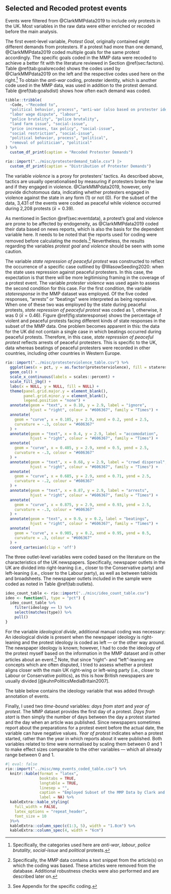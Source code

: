 ## Selected and Recoded protest events {#app-eventdata .appendix}

Events were filtered from @ClarkMMPdata2019 to include only protests in the UK.
Most variables in the raw data were either enriched or recoded before the main analysis.

The first event-level variable, *Protest Goal*, originally contained eight different demands from protesters.
If a protest had more than one demand, @ClarkMMPdata2019 coded multiple goals for the same protest accordingly.
The specific goals coded in the MMP data were recoded to achieve a better fit with the literature reviewed in Section \@ref(sec:factors).
Table \@ref(tab:goalsrecode) shows the codes used by @ClarkMMPdata2019 on the left and the respective codes used here on the right.^[
Specifically, the categories used here are *anti-war*, *labour*, *police brutality*, *social-issue* and *political* protests.
]
To obtain the *anti-war* coding, protester identity, which is another code used in the MMP data, was used in addition to the protest demand.
Table \@ref(tab:goalsdist) shows how often each demand was coded.

```r
tibble::tribble(
  ~Code, ~"Recoded to",
  "political behavior, process", "anti-war (also based on protester identity)",
  "labor wage dispute", "labour",
  "police brutality", "police brutality",
  "land farm issue", "social-issue",
  "price increases, tax policy", "social-issue",
  "social restriction", "social-issue",
  "political behavior, process", "political",
  "removal of politician", "political"
) %>%
  custom_df_print(caption = "Recoded Protester Demands")
```

```r
rio::import("../misc/protesterdemand_table.csv") |>
  custom_df_print(caption = "Distribution of Protester Demands")
```

The variable *violence* is a proxy for protesters' tactics.
As described above, tactics are usually operationalised by measuring if protesters broke the law and if they engaged in violence.
@ClarkMMPdata2019, however, only provide dichotomous data, indicating whether protesters engaged in violence against the state in any form (1) or not (0).
For the subset of the data, 3,431 of the events were coded as peaceful while violence
occurred during 2,208 protests ($\bar{x} = 0.39$).

As mentioned in Section \@ref(sec:eventdata), a protest's goal and violence are prone to be affected by endogeneity, as @ClarkMMPdata2019 coded their data based on news reports, which is also the basis for the dependent variable here.
It needs to be noted that the reports used for coding were removed before calculating the models.^[
Specifically, the MMP data contains a text snippet from the article(s) on which the coding was based. These articles were removed from the database. Additional robustness checks were also performed and are described later on.
]
Nevertheless, the results regarding the variables *protest goal* and *violence* should be seen with some caution.

The variable *state repression of peaceful protest* was constructed to reflect the occurrence of a specific case outlined by @WasowSeeding2020:
when the state uses repression against peaceful protesters.
In this case, the expectation is that there will be more legitimising framing in the coverage of a protest event.
The variable *protester violence* was used again to assess the second condition for this case.
For the first condition, the variable *stateresponse* in the MMP dataset was employed.
Of the five coded responses, "arrests" or "beatings" were interpreted as being repressive.
When one of these two was employed by the state during peaceful protests, *state repression of peaceful protest* was coded as 1, otherwise, it was 0 ($\bar{x} = 0.46$).
Figure \@ref(fig:stateresponse) shows the percentage of violent and peaceful protests facing different kinds of state responses in the subset of the MMP data.
One problem becomes apparent in this:
the data for the UK did not contain a single case in which beatings occurred during peaceful protests.
Therefore, in this case, *state repression of peaceful protest* reflects arrests of peaceful protesters.
This is specific to the UK, data whereas beatings of peaceful protesters were recorded in other countries, including other countries in Western Europe.

```r
rio::import("../misc/protesterviolence_table.csv") %>%
  ggplot(aes(x = pct, y = as.factor(protesterviolence), fill = stateresponse2)) +
  geom_col() +
  scale_x_continuous(labels = scales::percent) +
  scale_fill_jbg() +
  labs(x = NULL, y = NULL, fill = NULL) +
  theme(panel.grid.major.y = element_blank(),
        panel.grid.minor.y = element_blank(),
        legend.position = "none") +
  annotate(geom = "text", x = 0.10, y = 2.9, label = "ignore",
           hjust = "right", colour = "#606367", family = "Times") +
  annotate(
    geom = "curve", x = 0.105, y = 2.9, xend = 0.2, yend = 2.5,
    curvature = -.3, colour = "#606367"
  ) +
  annotate(geom = "text", x = 0.4, y = 2.9, label = "accomodation",
           hjust = "right", colour = "#606367", family = "Times") +
  annotate(
    geom = "curve", x = 0.405, y = 2.9, xend = 0.5, yend = 2.5,
    curvature = -.3, colour = "#606367"
  ) +
  annotate(geom = "text", x = 0.68, y = 2.9, label = "crowd dispersal",
           hjust = "right", colour = "#606367", family = "Times") +
  annotate(
    geom = "curve", x = 0.685, y = 2.9, xend = 0.71, yend = 2.5,
    curvature = -.2, colour = "#606367"
  ) +
  annotate(geom = "text", x = 0.87, y = 2.9, label = "arrests",
           hjust = "right", colour = "#606367", family = "Times") +
  annotate(
    geom = "curve", x = 0.875, y = 2.9, xend = 0.93, yend = 2.5,
    curvature = -.3, colour = "#606367"
  ) +
  annotate(geom = "text", x = 0.9, y = 0.2, label = "beatings",
           hjust = "right", colour = "#606367", family = "Times") +
  annotate(
    geom = "curve", x = 0.905, y = 0.2, xend = 0.95, yend = 0.5,
    curvature = .3, colour = "#606367"
  ) +
  coord_cartesian(clip = 'off')
```


The three outlet-level variables were coded based on the literature on the characteristics of the UK newspapers.
Specifically, newspaper outlets in the UK are divided into right-leaning (i.e., closer to the Conservative party) and left-leaning (i.e., closer to the Labour party), as well as between tabloids and broadsheets.
The newspaper outlets included in the sample were coded as noted in Table \@ref(tab:outlets).

```r
ideo_count_table <- rio::import("../misc/ideo_count_table.csv")
ideo <- function(l, type = "pct") {
  ideo_count_table %>%
    filter(ideology == l) %>%
    select(matches(type)) %>%
    pull()
}
```

For the variable *ideological divide*, additional manual coding was necessary:
An ideological divide is present when the newspaper ideology is right-leaning and the protest ideology is coded as left --- or the other way around.
The newspaper ideology is known; however, I had to code the ideology of the protest myself based on the information in the MMP dataset and in other articles about an event.^[See Appendix for the specific coding.]
Note, that since "right"- and "left"-leaning are concepts which are often disputed, I tried to assess whether a protest aligns closer with the main UK right-wing or left-wing party (i.e., closer to Labour or Conservative politics), as this is how British newspapers are usually divided [@kuhnPoliticsMediaBritain2007].

The table below contains the ideology variable that was added through annotation of events.

Finally, I used two *time-bound* variables: *days from start* and *year of protest*.
The MMP dataset provides the first day of a protest.
*Days from start* is then simply the number of days between the day a protest started and the day when an article was published.
Since newspapers sometimes report about the preparations for a protest event before the actual date, the variable can have negative values.
*Year of protest* indicates when a protest started, rather than the year in which reports about it were published.
Both variables related to time were normalised by scaling them between 0 and 1 to make effect sizes comparable to the other variables --- which all already range between 0 and 1.

```r
#| eval: false
rio::import("../misc/mmp_events_coded_table.csv") %>%
  knitr::kable(format = "latex",
               booktabs = TRUE,
               longtable = TRUE,
               linesep = "",
               caption = "Employed Subset of the MMP Data by Clark and Regan (2019) with Additional and Recoded Variables",
               label = NA) %>%
  kableExtra::kable_styling(
    full_width = FALSE,
    latex_options = "repeat_header",
    font_size = 10
  )%>% 
  kableExtra::column_spec(c(1:3, 5), width = "1.8cm") %>%
  kableExtra::column_spec(4, width = "6cm")
```
